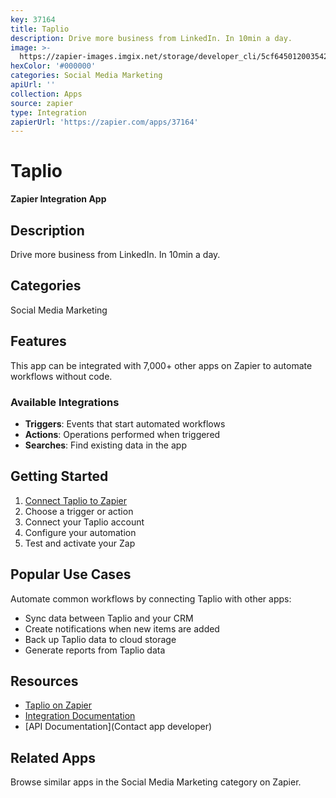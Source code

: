 ```yaml
---
key: 37164
title: Taplio
description: Drive more business from LinkedIn. In 10min a day.
image: >-
  https://zapier-images.imgix.net/storage/developer_cli/5cf645012003542056de315f35e701d6_2.png?auto=format%2Ccompress&ixlib=python-3.0.0&q=50
hexColor: '#000000'
categories: Social Media Marketing
apiUrl: ''
collection: Apps
source: zapier
type: Integration
zapierUrl: 'https://zapier.com/apps/37164'
---
```

# Taplio

**Zapier Integration App**

## Description

Drive more business from LinkedIn. In 10min a day.

## Categories

Social Media Marketing

## Features

This app can be integrated with 7,000+ other apps on Zapier to automate workflows without code.

### Available Integrations

- **Triggers**: Events that start automated workflows
- **Actions**: Operations performed when triggered
- **Searches**: Find existing data in the app

## Getting Started

1. [Connect Taplio to Zapier](https://zapier.com/apps/37164)
2. Choose a trigger or action
3. Connect your Taplio account
4. Configure your automation
5. Test and activate your Zap

## Popular Use Cases

Automate common workflows by connecting Taplio with other apps:

- Sync data between Taplio and your CRM
- Create notifications when new items are added
- Back up Taplio data to cloud storage
- Generate reports from Taplio data

## Resources

- [Taplio on Zapier](https://zapier.com/apps/37164)
- [Integration Documentation](https://zapier.com/apps/37164/integrations)
- [API Documentation](Contact app developer)

## Related Apps

Browse similar apps in the Social Media Marketing category on Zapier.
